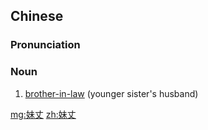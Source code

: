 ==Chinese==
{{zh-forms}}

===Pronunciation===
{{zh-pron
|m=mèizhàng
|c=mui6 zoeng6
|cat=n
}}

===Noun===
{{zh-noun}}

# [[brother-in-law]] (younger sister's husband)

[[mg:妹丈]]
[[zh:妹丈]]